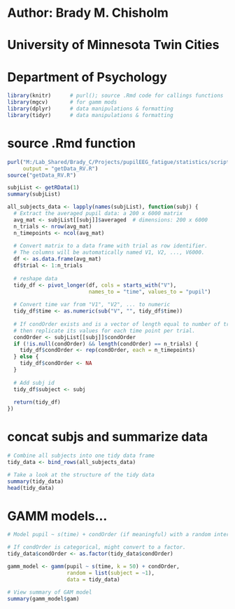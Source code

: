 # Author: Brady M. Chisholm
# University of Minnesota Twin Cities
# Department of Psychology

```r
library(knitr)      # purl(); source .Rmd code for callings functions  
library(mgcv)       # for gamm mods 
library(dplyr)      # data manipulations & formatting
library(tidyr)      # data manipulations & formatting
```

# source .Rmd function 
```r
purl("M:/Lab_Shared/Brady_C/Projects/pupilEEG_fatigue/statistics/scripts/getData_RV.Rmd",
     output = "getData_RV.R")
source("getData_RV.R")
```

```r
subjList <- getRData(1)
summary(subjList)
```

```r
all_subjects_data <- lapply(names(subjList), function(subj) {
  # Extract the averaged pupil data: a 200 x 6000 matrix
  avg_mat <- subjList[[subj]]$averaged  # dimensions: 200 x 6000
  n_trials <- nrow(avg_mat)
  n_timepoints <- ncol(avg_mat)
  
  # Convert matrix to a data frame with trial as row identifier.
  # The columns will be automatically named V1, V2, ..., V6000.
  df <- as.data.frame(avg_mat)
  df$trial <- 1:n_trials
  
  # reshape data
  tidy_df <- pivot_longer(df, cols = starts_with("V"), 
                          names_to = "time", values_to = "pupil")
  
  # Convert time var from "V1", "V2", ... to numeric
  tidy_df$time <- as.numeric(sub("V", "", tidy_df$time))
  
  # If condOrder exists and is a vector of length equal to number of trials,
  # then replicate its values for each time point per trial.
  condOrder <- subjList[[subj]]$condOrder
  if (!is.null(condOrder) && length(condOrder) == n_trials) {
    tidy_df$condOrder <- rep(condOrder, each = n_timepoints)
  } else {
    tidy_df$condOrder <- NA
  }
  
  # Add subj id 
  tidy_df$subject <- subj
  
  return(tidy_df)
})
```

# concat subjs and summarize data  
```r
# Combine all subjects into one tidy data frame
tidy_data <- bind_rows(all_subjects_data)

# Take a look at the structure of the tidy data
summary(tidy_data)
head(tidy_data)
```

# GAMM models... 
```r
# Model pupil ~ s(time) + condOrder (if meaningful) with a random intercept for subject.

# If condOrder is categorical, might convert to a factor.
tidy_data$condOrder <- as.factor(tidy_data$condOrder)

gamm_model <- gamm(pupil ~ s(time, k = 50) + condOrder,
                   random = list(subject = ~1),
                   data = tidy_data)

# View summary of GAM model
summary(gamm_model$gam)
```


